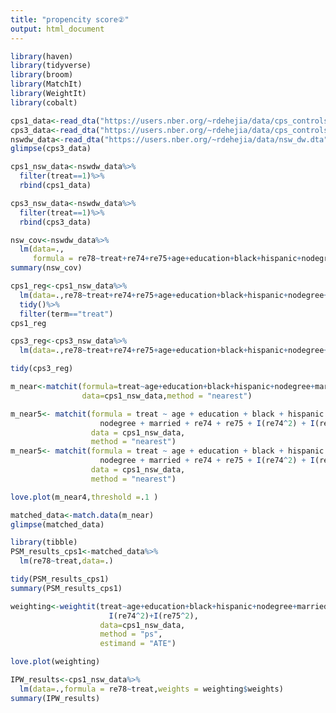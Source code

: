 ```yaml
---
title: "propencity score②"
output: html_document
---
```


```r
library(haven)
library(tidyverse)
library(broom)
library(MatchIt)
library(WeightIt)
library(cobalt)
```

```r
cps1_data<-read_dta("https://users.nber.org/~rdehejia/data/cps_controls.dta")
cps3_data<-read_dta("https://users.nber.org/~rdehejia/data/cps_controls3.dta")
nswdw_data<-read_dta("https://users.nber.org/~rdehejia/data/nsw_dw.dta")
glimpse(cps3_data)
```

```r
cps1_nsw_data<-nswdw_data%>%
  filter(treat==1)%>%
  rbind(cps1_data)

cps3_nsw_data<-nswdw_data%>%
  filter(treat==1)%>%
  rbind(cps3_data)
```

```r

nsw_cov<-nswdw_data%>%
  lm(data=.,
     formula = re78~treat+re74+re75+age+education+black+hispanic+nodegree+married)
summary(nsw_cov)
```
```r
cps1_reg<-cps1_nsw_data%>%
  lm(data=.,re78~treat+re74+re75+age+education+black+hispanic+nodegree+married)%>%
  tidy()%>%
  filter(term=="treat")
cps1_reg
```

```r
cps3_reg<-cps3_nsw_data%>%
  lm(data=.,re78~treat+re74+re75+age+education+black+hispanic+nodegree+married)

tidy(cps3_reg)
```

```r
m_near<-matchit(formula=treat~age+education+black+hispanic+nodegree+married+re74+re75+I(re74^2)+I(re75^2),
                data=cps1_nsw_data,method = "nearest")

m_near5<- matchit(formula = treat ~ age + education + black + hispanic +
                    nodegree + married + re74 + re75 + I(re74^2) + I(re75^2),
                  data = cps1_nsw_data,
                  method = "nearest")
m_near5<- matchit(formula = treat ~ age + education + black + hispanic +
                    nodegree + married + re74 + re75 + I(re74^2) + I(re75^2),
                  data = cps1_nsw_data,
                  method = "nearest")

love.plot(m_near4,threshold =.1 )
```
```r
matched_data<-match.data(m_near)
glimpse(matched_data)
```
```r
library(tibble)
PSM_results_cps1<-matched_data%>%
  lm(re78~treat,data=.)

tidy(PSM_results_cps1)
summary(PSM_results_cps1)
```

```r
weighting<-weightit(treat~age+education+black+hispanic+nodegree+married+re74+re75+
                      I(re74^2)+I(re75^2),
                    data=cps1_nsw_data,
                    method = "ps",
                    estimand = "ATE")

love.plot(weighting)
```
```r
IPW_results<-cps1_nsw_data%>%
  lm(data=.,formula = re78~treat,weights = weighting$weights)
summary(IPW_results)
```

